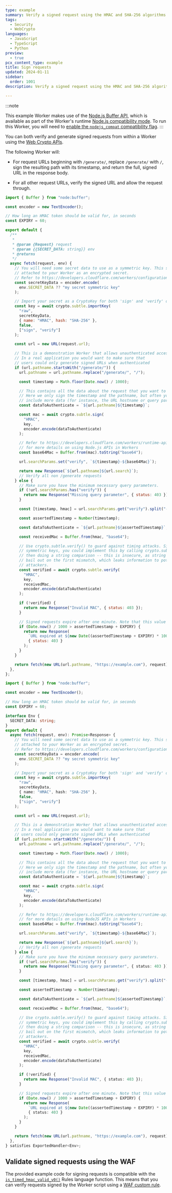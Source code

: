 ```yaml
---
type: example
summary: Verify a signed request using the HMAC and SHA-256 algorithms or return a 403.
tags:
  - Security
  - WebCrypto
languages:
  - JavaScript
  - TypeScript
  - Python
preview:
  - true
pcx_content_type: example
title: Sign requests
updated: 2024-01-11
sidebar:
  order: 1001
description: Verify a signed request using the HMAC and SHA-256 algorithms or return a 403.

---
```



:::note


This example Worker makes use of the [Node.js Buffer API](/workers/runtime-apis/nodejs/buffer/), which is available as part of the Worker's runtime [Node.js compatibility mode](/workers/runtime-apis/nodejs/). To run this Worker, you will need to [enable the `nodejs_compat` compatibility flag](/workers/runtime-apis/nodejs/#enable-nodejs-with-workers). 
:::

You can both verify and generate signed requests from within a Worker using the [Web Crypto APIs](https://developer.mozilla.org/en-US/docs/Web/API/Crypto/subtle).

The following Worker will:

* For request URLs beginning with `/generate/`, replace `/generate/` with `/`, sign the resulting path with its timestamp, and return the full, signed URL in the response body.

* For all other request URLs, verify the signed URL and allow the request through.

<Tabs> <TabItem label="JavaScript" icon="seti:javascript">

```js
import { Buffer } from "node:buffer";

const encoder = new TextEncoder();

// How long an HMAC token should be valid for, in seconds
const EXPIRY = 60;

export default {
  /**
   *
   * @param {Request} request
   * @param {{SECRET_DATA: string}} env
   * @returns
   */
  async fetch(request, env) {
    // You will need some secret data to use as a symmetric key. This should be
    // attached to your Worker as an encrypted secret.
    // Refer to https://developers.cloudflare.com/workers/configuration/secrets/
    const secretKeyData = encoder.encode(
      env.SECRET_DATA ?? "my secret symmetric key"
    );

    // Import your secret as a CryptoKey for both 'sign' and 'verify' operations
    const key = await crypto.subtle.importKey(
      "raw",
      secretKeyData,
      { name: "HMAC", hash: "SHA-256" },
      false,
      ["sign", "verify"]
    );

    const url = new URL(request.url);

    // This is a demonstration Worker that allows unauthenticated access to /generate
    // In a real application you would want to make sure that
    // users could only generate signed URLs when authenticated
    if (url.pathname.startsWith("/generate/")) {
      url.pathname = url.pathname.replace("/generate/", "/");

      const timestamp = Math.floor(Date.now() / 1000);

      // This contains all the data about the request that you want to be able to verify
      // Here we only sign the timestamp and the pathname, but often you will want to
      // include more data (for instance, the URL hostname or query parameters)
      const dataToAuthenticate = `${url.pathname}${timestamp}`;

      const mac = await crypto.subtle.sign(
        "HMAC",
        key,
        encoder.encode(dataToAuthenticate)
      );

      // Refer to https://developers.cloudflare.com/workers/runtime-apis/nodejs/
      // for more details on using Node.js APIs in Workers
      const base64Mac = Buffer.from(mac).toString("base64");

      url.searchParams.set("verify", `${timestamp}-${base64Mac}`);

      return new Response(`${url.pathname}${url.search}`);
      // Verify all non /generate requests
    } else {
      // Make sure you have the minimum necessary query parameters.
      if (!url.searchParams.has("verify")) {
        return new Response("Missing query parameter", { status: 403 });
      }

      const [timestamp, hmac] = url.searchParams.get("verify").split("-");

      const assertedTimestamp = Number(timestamp);

      const dataToAuthenticate = `${url.pathname}${assertedTimestamp}`;

      const receivedMac = Buffer.from(hmac, "base64");

      // Use crypto.subtle.verify() to guard against timing attacks. Since HMACs use
      // symmetric keys, you could implement this by calling crypto.subtle.sign() and
      // then doing a string comparison -- this is insecure, as string comparisons
      // bail out on the first mismatch, which leaks information to potential
      // attackers.
      const verified = await crypto.subtle.verify(
        "HMAC",
        key,
        receivedMac,
        encoder.encode(dataToAuthenticate)
      );

      if (!verified) {
        return new Response("Invalid MAC", { status: 403 });
      }

      // Signed requests expire after one minute. Note that this value should depend on your specific use case
      if (Date.now() / 1000 > assertedTimestamp + EXPIRY) {
        return new Response(
          `URL expired at ${new Date((assertedTimestamp + EXPIRY) * 1000)}`,
          { status: 403 }
        );
      }
    }

    return fetch(new URL(url.pathname, "https://example.com"), request);
  },
};
```

</TabItem> <TabItem label="TypeScript" icon="seti:typescript">

```ts
import { Buffer } from "node:buffer";

const encoder = new TextEncoder();

// How long an HMAC token should be valid for, in seconds
const EXPIRY = 60;

interface Env {
  SECRET_DATA: string;
}
export default {
  async fetch(request, env): Promise<Response> {
    // You will need some secret data to use as a symmetric key. This should be
    // attached to your Worker as an encrypted secret.
    // Refer to https://developers.cloudflare.com/workers/configuration/secrets/
    const secretKeyData = encoder.encode(
      env.SECRET_DATA ?? "my secret symmetric key"
    );

    // Import your secret as a CryptoKey for both 'sign' and 'verify' operations
    const key = await crypto.subtle.importKey(
      "raw",
      secretKeyData,
      { name: "HMAC", hash: "SHA-256" },
      false,
      ["sign", "verify"]
    );

    const url = new URL(request.url);

    // This is a demonstration Worker that allows unauthenticated access to /generate
    // In a real application you would want to make sure that
    // users could only generate signed URLs when authenticated
    if (url.pathname.startsWith("/generate/")) {
      url.pathname = url.pathname.replace("/generate/", "/");

      const timestamp = Math.floor(Date.now() / 1000);

      // This contains all the data about the request that you want to be able to verify
      // Here we only sign the timestamp and the pathname, but often you will want to
      // include more data (for instance, the URL hostname or query parameters)
      const dataToAuthenticate = `${url.pathname}${timestamp}`;

      const mac = await crypto.subtle.sign(
        "HMAC",
        key,
        encoder.encode(dataToAuthenticate)
      );

      // Refer to https://developers.cloudflare.com/workers/runtime-apis/nodejs/
      // for more details on using NodeJS APIs in Workers
      const base64Mac = Buffer.from(mac).toString("base64");

      url.searchParams.set("verify", `${timestamp}-${base64Mac}`);

      return new Response(`${url.pathname}${url.search}`);
      // Verify all non /generate requests
    } else {
      // Make sure you have the minimum necessary query parameters.
      if (!url.searchParams.has("verify")) {
        return new Response("Missing query parameter", { status: 403 });
      }

      const [timestamp, hmac] = url.searchParams.get("verify").split("-");

      const assertedTimestamp = Number(timestamp);

      const dataToAuthenticate = `${url.pathname}${assertedTimestamp}`;

      const receivedMac = Buffer.from(hmac, "base64");

      // Use crypto.subtle.verify() to guard against timing attacks. Since HMACs use
      // symmetric keys, you could implement this by calling crypto.subtle.sign() and
      // then doing a string comparison -- this is insecure, as string comparisons
      // bail out on the first mismatch, which leaks information to potential
      // attackers.
      const verified = await crypto.subtle.verify(
        "HMAC",
        key,
        receivedMac,
        encoder.encode(dataToAuthenticate)
      );

      if (!verified) {
        return new Response("Invalid MAC", { status: 403 });
      }

      // Signed requests expire after one minute. Note that this value should depend on your specific use case
      if (Date.now() / 1000 > assertedTimestamp + EXPIRY) {
        return new Response(
          `URL expired at ${new Date((assertedTimestamp + EXPIRY) * 1000)}`,
          { status: 403 }
        );
      }
    }

    return fetch(new URL(url.pathname, "https://example.com"), request);
  },
} satisfies ExportedHandler<Env>;
```

</TabItem> </Tabs>

## Validate signed requests using the WAF

The provided example code for signing requests is compatible with the [`is_timed_hmac_valid_v0()`](/ruleset-engine/rules-language/functions/#hmac-validation) Rules language function. This means that you can verify requests signed by the Worker script using a [WAF custom rule](/waf/custom-rules/use-cases/configure-token-authentication/#option-2-configure-using-waf-custom-rules).
